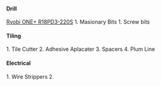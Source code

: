 ==== Drill ====
[[https://www.bauhaus.es/taladros-y-atornilladores-a-bateria/ryobi-one-taladro-atornillador-percutor-de-bateria-r18pd3-220s/p/25733293|Ryobi ONE+ R18PD3-220S]]
1. Masionary Bits
1. Screw bits

==== Tiling ====

1. Tile Cutter
2. Adhesive Aplacater
3. Spacers
4. Plum Line

==== Electrical ====

1. Wire Strippers
2. 

